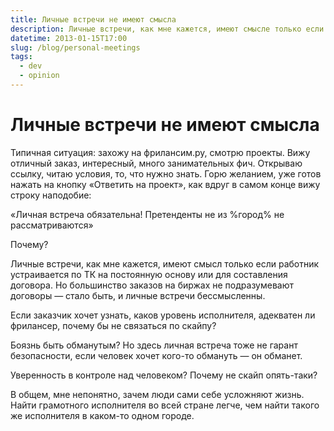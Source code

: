 ```yaml
---
title: Личные встречи не имеют смысла
description: Личные встречи, как мне кажется, имеют смысле только если работник устраивается по ТК на постоянную основу или для составления договора. Но большинство заказов на биржах не подразумевают договоры — стало быть, и личные встречи бессмысленны.
datetime: 2013-01-15T17:00
slug: /blog/personal-meetings
tags:
  - dev
  - opinion
---
```


# Личные встречи не имеют смысла

Типичная ситуация: захожу на фрилансим.ру, смотрю проекты. Вижу отличный заказ, интересный, много занимательных фич. Открываю ссылку, читаю условия, то, что нужно знать. Горю желанием, уже готов нажать на кнопку «Ответить на проект», как вдруг в самом конце вижу строку наподобие:

«Личная встреча обязательна! Претенденты не из %город% не рассматриваются»

Почему?

Личные встречи, как мне кажется, имеют смысл только если работник устраивается по ТК на постоянную основу или для составления договора. Но большинство заказов на биржах не подразумевают договоры — стало быть, и личные встречи бессмысленны.

Если заказчик хочет узнать, каков уровень исполнителя, адекватен ли фрилансер, почему бы не связаться по скайпу?

Боязнь быть обманутым? Но здесь личная встреча тоже не гарант безопасности, если человек хочет кого-то обмануть — он обманет.

Уверенность в контроле над человеком? Почему не скайп опять-таки?

В общем, мне непонятно, зачем люди сами себе усложняют жизнь. Найти грамотного исполнителя во всей стране легче, чем найти такого же исполнителя в каком-то одном городе.
